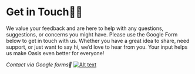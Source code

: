 # Get in Touch🧑‍💻

We value your feedback and are here to help with any questions, suggestions, or concerns you might have. Please use the Google Form below to get in touch with us. Whether you have a great idea to share, need support, or just want to say hi, we’d love to hear from you. Your input helps us make Oasis even better for everyone!

*Contact via Google forms📃*
[![Alt text](https://assets-global.website-files.com/647df82cf99096a6ae75676b/648693d8696491815923fc55_6117a822548e677b065f2a84_6072c33217590b827dbb6e3b_google-forms.png)](https://docs.google.com/forms/d/e/1FAIpQLSfWOfy47_Wp-qqoxy-9lWuMcg8ZLE4yAP9lGhV0583o0cNfDA/viewform?usp=sf_link)


